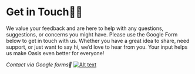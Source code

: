 # Get in Touch🧑‍💻

We value your feedback and are here to help with any questions, suggestions, or concerns you might have. Please use the Google Form below to get in touch with us. Whether you have a great idea to share, need support, or just want to say hi, we’d love to hear from you. Your input helps us make Oasis even better for everyone!

*Contact via Google forms📃*
[![Alt text](https://assets-global.website-files.com/647df82cf99096a6ae75676b/648693d8696491815923fc55_6117a822548e677b065f2a84_6072c33217590b827dbb6e3b_google-forms.png)](https://docs.google.com/forms/d/e/1FAIpQLSfWOfy47_Wp-qqoxy-9lWuMcg8ZLE4yAP9lGhV0583o0cNfDA/viewform?usp=sf_link)


